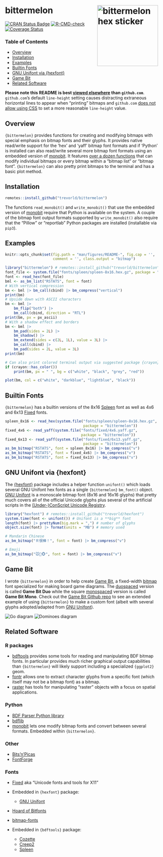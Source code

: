 # bittermelon <img src="man/figures/logo.png" align="right" width="200px" alt="bittermelon hex sticker">

[![CRAN Status Badge](https://www.r-pkg.org/badges/version/bittermelon)](https://cran.r-project.org/package=bittermelon)
[![R-CMD-check](https://github.com/trevorld/bittermelon/workflows/R-CMD-check/badge.svg)](https://github.com/trevorld/bittermelon/actions)
[![Coverage Status](https://img.shields.io/codecov/c/github/trevorld/bittermelon.svg)](https://codecov.io/github/trevorld/bittermelon?branch=main)

### Table of Contents

* [Overview](#overview)
* [Installation](#installation)
* [Examples](#examples)
* [Builtin Fonts](#fonts)
* [GNU Unifont via {hexfont}](#hexfont)
* [Game Bit](#gamebit)
* [Related Software](#similar)

**Please note this README is best [viewed elsewhere](https://trevorldavis.com/R/bittermelon/dev/) than `github.com`**. `github.com`'s default `line-height` setting causes distracting extraneous horizontal lines to appear when "printing" bitmaps and `github.com` [does not allow using CSS](https://gist.github.com/kivikakk/622b5dcf395e26c49e2334f0eb19e6f9) to set a more reasonable `line-height` value.

## <a name="overview">Overview</a>

`{bittermelon}` provides functions for creating and modifying bitmaps with special emphasis on bitmap fonts and their glyphs.  It provides native read/write support for the 'hex' and 'yaff' bitmap font formats and if 'Python' is installed can also read/write several more bitmap font formats using an embedded version of [monobit](https://github.com/robhagemans/monobit).  It features [over a dozen functions](https://trevorldavis.com/R/bittermelon/dev/reference/index.html#section-modify-bitmaps) that can modify individual bitmaps or every bitmap within a "bitmap list" or "bitmap font".  `{bittermelon}` can also pretty print bitmaps to the terminal and has a basic plot method.

## <a name="installation">Installation</a>

```r
remotes::install_github("trevorld/bittermelon")
```

The functions `read_monobit()` and `write_monobit()` that use the embedded version of [monobit](https://github.com/robhagemans/monobit) require that Python is available on the system.  A couple of the bitmap font output formats supported by `write_monobit()` also require that the "Pillow" or "reportlab" Python packages are installed (installable via `pip3`).

## <a name="examples">Examples</a>

```r
knitr::opts_chunk$set(fig.path = "man/figures/README-", fig.cap = '', 
                      comment = '', class.output = "bitmap")
```

```r
library("bittermelon") # remotes::install_github("trevorld/bittermelon")
font_file <- system.file("fonts/spleen/spleen-8x16.hex.gz", package = "bittermelon")
font <- read_hex(font_file)
bml <- as_bm_list("RSTATS", font = font)
# With vertical compression
bm <- bml |> bm_call(cbind) |> bm_compress("vertical")
print(bm)
# Upside down with ASCII characters
bm <- bml |> 
    bm_flip("both") |> 
    bm_call(cbind, direction = "RTL")
print(bm, px = px_ascii)
# With a shadow effect and borders
bm <- bml |> 
    bm_pad(sides = 2L) |>
    bm_shadow() |>
    bm_extend(sides = c(2L, 1L), value = 3L) |>
    bm_call(cbind) |> 
    bm_pad(sides = 2L, value = 3L)
print(bm)

# Can also print colored terminal output via suggested package {crayon}
if (crayon::has_color())
    print(bm, px = " ", bg = c("white", "black", "grey", "red"))
```
```r
plot(bm, col = c("white", "darkblue", "lightblue", "black"))
```

## <a name="fonts">Builtin Fonts</a>

`{bittermelon}` has a builtin versions of the 8x16 [Spleen](https://github.com/fcambus/spleen) font as well as 4x6 and 6x13 [Fixed](https://www.cl.cam.ac.uk/~mgk25/ucs-fonts.html) fonts.

```r
spleen_8x16 <- read_hex(system.file("fonts/spleen/spleen-8x16.hex.gz",
                                    package = "bittermelon"))
fixed_4x6 <- read_yaff(system.file("fonts/fixed/4x6.yaff.gz", 
                                   package = "bittermelon"))
fixed_6x13 <- read_yaff(system.file("fonts/fixed/6x13.yaff.gz", 
                                    package = "bittermelon"))
as_bm_bitmap("RSTATS", font = spleen_8x16) |> bm_compress("v")
as_bm_bitmap("RSTATS", font = fixed_4x6) |> bm_compress("v")
as_bm_bitmap("RSTATS", font = fixed_6x13) |> bm_compress("v")
```

## <a name="hexfont">GNU Unifont via {hexfont}</a>

The [{hexfont}](https://github.com/trevorld/hexfont) package includes a helper function `unifont()` which loads several GNU Unifont hex fonts as a single `{bittermelon}` `bm_font()` object.  [GNU Unifont](https://unifoundry.com/unifont/index.html) is a monoscale bitmap font (8x16 and 16x16 glyphs) that pretty much covers all of the official Unicode glyphs plus several of the artificial scripts in the [(Under-)ConScript Unicode Registry](https://www.kreativekorp.com/ucsur/).


```r
library("hexfont") # remotes::install_github("trevorld/hexfont")
system.time(font <- unifont()) # Unifont is a **big** font
length(font) |> prettyNum(big.mark = ",") # number of glyphs
object.size(font) |> format(units = "MB") # memory used

# Mandarin Chinese
as_bm_bitmap("Ｒ很棒！", font = font) |> bm_compress("v")

# Emoji
as_bm_bitmap("🐭🐲🐵", font = font) |> bm_compress("v")
```

## <a name="gamebit">Game Bit</a>

I wrote `{bittermelon}` in order to help create [Game Bit](https://github.com/trevorld/game-bit-font), a fixed-width [bitmap](https://en.wikipedia.org/wiki/Computer_font#BITMAP) font specialized for making board game diagrams. The [duospaced](https://en.wikipedia.org/wiki/Duospaced_font) version is called **Game Bit Duo** while the square [monospaced](https://en.wikipedia.org/wiki/Monospaced_font) version is called **Game Bit Mono**.  Check out the [Game Bit Github repo](https://github.com/trevorld/game-bit-font) to see an extended example of using `{bittermelon}` to make a custom font (albeit with several glyphs adopted/adapted from [GNU Unifont](https://unifoundry.com/unifont/index.html)).

![Go diagram](man/figures/go_mono.png) ![Dominoes diagram](man/figures/dominoes_mono.png)

## <a name="similar">Related Software</a>

### R packages

* [bdftools](https://github.com/coolbutuseless/bdftools) provides some tools for reading and manipulating BDF bitmap fonts.  In particular provides much richer graphical output capabilities than `{bittermelon}` will likely support including a specialized `{ggplot2}` geom. 
* [fontr](https://github.com/yixuan/fontr) allows one to extract character glyphs from a specific font (which itself may not be a bitmap font) as a bitmap.
* [raster](https://rspatial.org/raster/pkg/index.html) has tools for manipulating "raster" objects with a focus on spatial applications.

### Python

* [BDF Parser Python library](https://github.com/tomchen/bdfparser)
* [bdflib](https://gitlab.com/Screwtapello/bdflib)
* [monobit](https://github.com/robhagemans/monobit) lets one modify bitmap fonts and convert between several formats.  Embedded within `{bittermelon}`.

### Other

* [Bits'n'Picas](https://github.com/kreativekorp/bitsnpicas)
* [FontForge](https://fontforge.org/en-US/)

### Fonts

* [Fixed](https://www.cl.cam.ac.uk/~mgk25/ucs-fonts.html) aka "Unicode fonts and tools for X11"
* Embedded in `{hexfont}` package:

  * [GNU Unifont](https://www.unifoundry.com/unifont/index.html)

* [Hoard of Bitfonts](https://github.com/robhagemans/hoard-of-bitfonts)
* [bitmap-fonts](https://github.com/Tecate/bitmap-fonts)
* Embedded in `{bdftools}` package:

  * [Cozette](https://github.com/slavfox/Cozette)
  * [Creep2](https://github.com/raymond-w-ko/creep2) 
  * [Spleen](https://github.com/fcambus/spleen)
